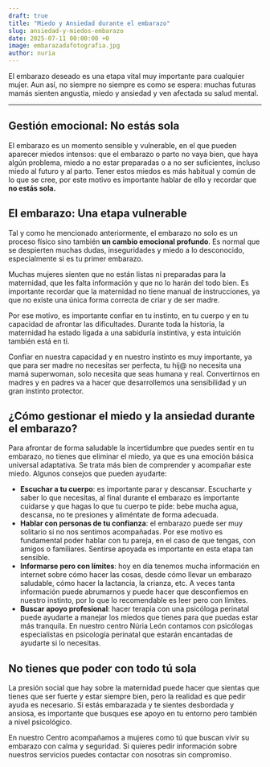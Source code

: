 ```yaml
---
draft: true
title: "Miedo y Ansiedad durante el embarazo"
slug: ansiedad-y-miedos-embarazo
date: 2025-07-11 00:00:00 +0
image: embarazadafotografia.jpg
author: nuria
---
```


El embarazo deseado es una etapa vital muy importante para cualquier mujer. Aun así, no siempre no siempre es como se espera: muchas futuras mamás sienten angustia, miedo y ansiedad y ven afectada su salud mental.

---

## Gestión emocional: No estás sola

El embarazo es un momento sensible y vulnerable, en el que pueden aparecer miedos intensos: que el embarazo o parto no vaya bien, que haya algún problema, miedo a no estar preparadas o a no ser suficientes, incluso miedo al futuro y al parto. Tener estos miedos es más habitual y común de lo que se cree, por este motivo es importante hablar de ello y recordar que **no estás sola.**

## El embarazo: Una etapa vulnerable 
 
Tal y como he mencionado anteriormente, el embarazo no solo es un proceso físico sino también **un cambio emocional profundo**. Es normal que se despierten muchas dudas,  inseguridades y miedo a lo desconocido, especialmente si es tu primer embarazo.

Muchas mujeres sienten que no están listas ni preparadas para la maternidad, que les falta información y que no lo harán del todo bien. Es importante recordar que la maternidad no tiene manual de instrucciones, ya que no existe una única forma correcta de criar y de ser madre. 

Por ese motivo, es importante confiar en tu instinto, en tu cuerpo y en tu capacidad de afrontar las dificultades. Durante toda la historia, la maternidad ha estado ligada a una sabiduría instintiva, y esta intuición también está en ti.

Confiar en nuestra capacidad y en nuestro instinto es muy importante, ya que para ser madre no necesitas ser perfecta, tu hij@ no necesita una mamá superwoman, solo necesita que seas humana y real. Convertirnos en madres y en padres va a hacer que desarrollemos una sensibilidad y un gran instinto protector.

## ¿Cómo gestionar el miedo y la ansiedad durante el embarazo?

Para afrontar de forma saludable la incertidumbre que puedes sentir en tu embarazo, no tienes que eliminar el miedo, ya que es una emoción básica universal adaptativa. Se trata más bien de comprender y acompañar este miedo. Algunos consejos que pueden ayudarte:
- **Escuchar a tu cuerpo**: es importante parar y descansar. Escucharte y saber lo que necesitas, al final durante el embarazo es importante cuidarse y que hagas lo que tu cuerpo te pide: bebe mucha agua, descansa, no te presiones y aliméntate de forma adecuada.
- **Hablar con personas de tu confianza**: el embarazo puede ser muy solitario si no nos sentimos acompañadas. Por ese motivo es fundamental poder hablar con tu pareja, en el caso de que tengas, con amigos o familiares. Sentirse apoyada es importante en esta etapa tan sensible.
- **Informarse pero con límites**: hoy en día tenemos mucha información en internet sobre cómo hacer las cosas, desde cómo llevar un embarazo saludable, cómo hacer la lactancia, la crianza, etc. A veces tanta información puede abrumarnos y puede hacer que desconfiemos en nuestro instinto, por lo que lo recomendable es leer pero con límites.
- **Buscar apoyo profesional**: hacer terapia con una psicóloga perinatal puede ayudarte a manejar los miedos que tienes para que puedas estar más tranquila. En nuestro centro Núria León contamos con psicólogas especialistas en psicología perinatal que estarán encantadas de ayudarte si lo necesitas.


## No tienes que poder con todo tú sola

La presión social que hay sobre la maternidad puede hacer que sientas que tienes que ser fuerte y estar siempre bien, pero la realidad es que pedir ayuda es necesario. Si estás embarazada y te sientes desbordada y ansiosa, es importante que busques ese apoyo en tu entorno pero también a nivel psicológico. 

En nuestro Centro acompañamos a mujeres como tú que buscan vivir su embarazo con calma y seguridad. Si quieres pedir información sobre nuestros servicios puedes contactar con nosotras sin compromiso. 
